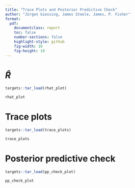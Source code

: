 ```yaml
---
title: "Trace Plots and Posterior Predictive Check"
author: "Jürgen Giessing, James Steele, James, P. Fisher"
format:
  pdf:
    documentclass: report
    toc: false
    number-sections: false
    highlight-style: github
    fig-width: 10
    fig-height: 10
---
```

# $\hat{R}$

```r

targets::tar_load(rhat_plot)

rhat_plot 


```

# Trace plots

```r

targets::tar_load(trace_plots)

trace_plots

```

# Posterior predictive check

```r

targets::tar_load(pp_check_plot)

pp_check_plot

```
